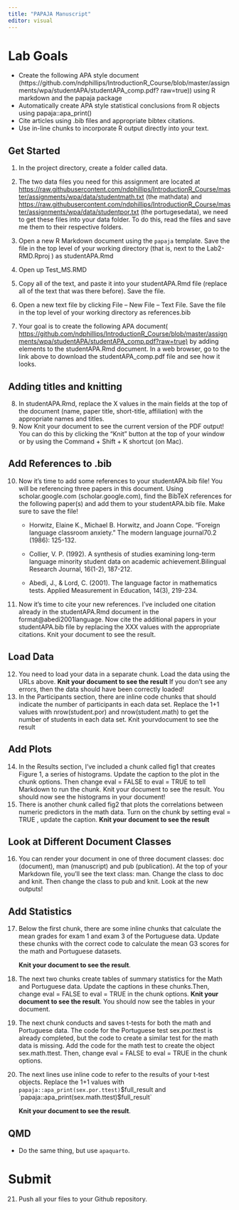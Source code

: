 ```yaml
---
title: "PAPAJA Manuscript"
editor: visual
---
```


# Lab Goals

-   Create the following APA style document (https://github.com/ndphillips/IntroductionR_Course/blob/master/assignments/wpa/studentAPA/studentAPA_comp.pdf? raw=true)) using R markdown and the papaja package
-   Automatically create APA style statistical conclusions from R objects using papaja::apa_print()
-   Cite articles using .bib files and appropriate bibtex citations.
-   Use in-line chunks to incorporate R output directly into your text.

## Get Started

1.  In the project directory, create a folder called data.

2.  The two data files you need for this assignment are located at <https://raw.githubusercontent.com/ndphillips/IntroductionR_Course/master/assignments/wpa/data/studentmath.txt> (the mathdata) and <https://raw.githubusercontent.com/ndphillips/IntroductionR_Course/master/assignments/wpa/data/studentpor.txt> (the portugesedata), we need to get these files into your data folder. To do this, read the files and save me them to their respective folders.

<!-- -->

3.  Open a new R Markdown document using the `papaja` template. Save the file in the top level of your working directory (that is, next to the Lab2-RMD.Rproj ) as studentAPA.Rmd

4.  Open up Test_MS.RMD

5.  Copy all of the text, and paste it into your studentAPA.Rmd file (replace all of the text that was there before). Save the file.

6.  Open a new text file by clicking File -- New File -- Text File. Save the file in the top level of your working directory as references.bib

7.  Your goal is to create the following APA document( <https://github.com/ndphillips/IntroductionR_Course/blob/master/assignments/wpa/studentAPA/studentAPA_comp.pdf?raw=true)> by adding elements to the studentAPA.Rmd document. In a web browser, go to the link above to download the studentAPA_comp.pdf file and see how it looks.

## Adding titles and knitting

8.  In studentAPA.Rmd, replace the X values in the main fields at the top of the document (name, paper title, short-title, affiliation) with the appropriate names and titles.
9.  Now Knit your document to see the current version of the PDF output! You can do this by clicking the "Knit" button at the top of your window or by using the Command + Shift + K shortcut (on Mac).

## Add References to .bib

10. Now it's time to add some references to your studentAPA.bib file! You will be referencing three papers in this document. Using scholar.google.com (scholar.google.com), find the BibTeX references for the following paper(s) and add them to your studentAPA.bib file. Make sure to save the file!

    -   Horwitz, Elaine K., Michael B. Horwitz, and Joann Cope. "Foreign language classroom anxiety." The modern language journal70.2 (1986): 125-132.

    -   Collier, V. P. (1992). A synthesis of studies examining long-term language minority student data on academic achievement.Bilingual Research Journal, 16(1-2), 187-212.

    -   Abedi, J., & Lord, C. (2001). The language factor in mathematics tests. Applied Measurement in Education, 14(3), 219-234.

11. Now it's time to cite your new references. I've included one citation already in the studentAPA.Rmd document in the format\@abedi2001language. Now cite the additional papers in your studentAPA.bib file by replacing the XXX values with the appropriate citations. Knit your document to see the result.

## Load Data

12. You need to load your data in a separate chunk. Load the data using the URLs above. **Knit your document to see the result** If you don't see any errors, then the data should have been correctly loaded!
13. In the Participants section, there are inline code chunks that should indicate the number of participants in each data set. Replace the 1+1 values with nrow(student.por) and nrow(student.math) to get the number of students in each data set. Knit yourvdocument to see the result

## Add Plots

14. In the Results section, I've included a chunk called fig1 that creates Figure 1, a series of histograms. Update the caption to the plot in the chunk options. Then change eval = FALSE to eval = TRUE to tell Markdown to run the chunk. Knit your document to see the result. You should now see the histograms in your document!
15. There is another chunk called fig2 that plots the correlations between numeric predictors in the math data. Turn on the chunk by setting eval = TRUE , update the caption. **Knit your document to see the result**

## Look at Different Document Classes

16. You can render your document in one of three document classes: doc (document), man (manuscript) and pub (publication). At the top of your Markdown file, you'll see the text class: man. Change the class to doc and knit. Then change the class to pub and knit. Look at the new outputs!

## Add Statistics

17. Below the first chunk, there are some inline chunks that calculate the mean grades for exam 1 and exam 3 of the Portuguese data. Update these chunks with the correct code to calculate the mean G3 scores for the math and Portuguese datasets.

    **Knit your document to see the result**.

18. The next two chunks create tables of summary statistics for the Math and Portuguese data. Update the captions in these chunks.Then, change eval = FALSE to eval = TRUE in the chunk options. **Knit your document to see the result**. You should now see the tables in your document.

19. The next chunk conducts and saves t-tests for both the math and Portuguese data. The code for the Portuguese test sex.por.ttest is already completed, but the code to create a similar test for the math data is missing. Add the code for the math test to create the object sex.math.ttest. Then, change eval = FALSE to eval = TRUE in the chunk options.

20. The next lines use inline code to refer to the results of your t-test objects. Replace the 1+1 values with `papaja::apa_print(sex.por.ttest)`\$full_result and \`papaja::apa_print(sex.math.ttest)\$full_result\`

    **Knit your document to see the result**.

## QMD

-   Do the same thing, but use `apaquarto`.

# Submit

21. Push all your files to your Github repository.
